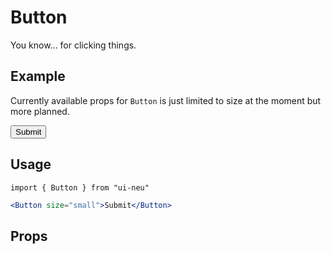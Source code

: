 

<Meta title="Button" component={Button} />

# Button

You know... for clicking things.

## Example

Currently available props for `Button` is just limited to size at the moment but more planned.

<Preview>
  <Story name="Standard" height="100px">
    <Button size="small">Submit</Button>
  </Story>
</Preview>

## Usage

`import { Button } from "ui-neu"`

```jsx
<Button size="small">Submit</Button>
```

## Props

<Props of={Button} />
